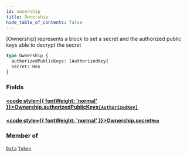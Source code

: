 ```yaml
---
id: ownership
title: Ownership
hide_table_of_contents: false
---
```








[Ownership] represents a block to set a secret and the authorized public keys able to decrypt the secret

```graphql
type Ownership {
  authorizedPublicKeys: [AuthorizedKey]
  secret: Hex
}
```


### Fields

#### [<code style={{ fontWeight: 'normal' }}>Ownership.<b>authorizedPublicKeys</b></code>](#)<Bullet />[`[AuthorizedKey]`](/build/api/schema/objects/authorized-key) <Badge class="secondary" text="list"/> <Badge class="secondary" text="object"/>
> 
> 

#### [<code style={{ fontWeight: 'normal' }}>Ownership.<b>secret</b></code>](#)<Bullet />[`Hex`](/build/api/schema/scalars/hex) <Badge class="secondary" text="scalar"/>
> 
> 



### Member of

[`Data`](/build/api/schema/objects/data)  <Badge class="secondary" text="object"/><Bullet />[`Token`](/build/api/schema/objects/token)  <Badge class="secondary" text="object"/>



